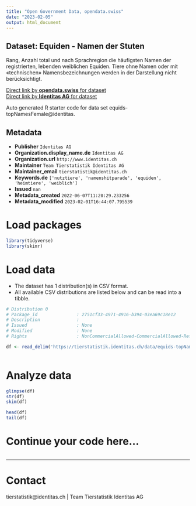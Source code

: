```yaml
---
title: "Open Government Data, opendata.swiss"
date: "2023-02-05"
output: html_document
---
```


## Dataset: Equiden - Namen der Stuten

Rang, Anzahl total und nach Sprachregion die häufigsten Namen der registrierten, lebenden weiblichen Equiden. Tiere ohne Namen oder mit «technischen» Namensbezeichnungen werden in der Darstellung nicht berücksichtigt.

[Direct link by **opendata.swiss** for dataset](https://opendata.swiss/de/dataset/equiden-namen-der-stuten)<br>
[Direct link by **Identitas AG** for dataset](https://tierstatistik.identitas.ch/)

Auto generated R starter code for data set equids-topNamesFemale@identitas.

## Metadata

- **Publisher** `Identitas AG`
- **Organization.display_name.de** `Identitas AG`
- **Organization.url** `http://www.identitas.ch`
- **Maintainer** `Team Tierstatistik Identitas AG`
- **Maintainer_email** `tierstatistik@identitas.ch`
- **Keywords.de** `['nutztiere', 'namenshitparade', 'equiden', 'heimtiere', 'weiblich']`
- **Issued** `nan`
- **Metadata_created** `2022-06-07T11:20:29.233256`
- **Metadata_modified** `2023-02-01T16:44:07.795539`


# Load packages

```r

library(tidyverse)
library(skimr)

```

# Load data

-   The dataset has 1 distribution(s) in CSV format.
-   All available CSV distributions are listed below and can be read into a tibble.

```r

# Distribution 0
# Package_id               : 2751cf33-4971-4916-b394-03ea69c18e12
# Description              : 
# Issued                   : None
# Modified                 : None
# Rights                   : NonCommercialAllowed-CommercialAllowed-ReferenceRequired

df <- read_delim('https://tierstatistik.identitas.ch/data/equids-topNamesFemale.csv')



```

# Analyze data

```r

glimpse(df)
str(df)
skim(df)

head(df)
tail(df)

```

# Continue your code here...

```r

```

------------------------------------------------------------------------

# Contact

tierstatistik@identitas.ch | Team Tierstatistik Identitas AG
